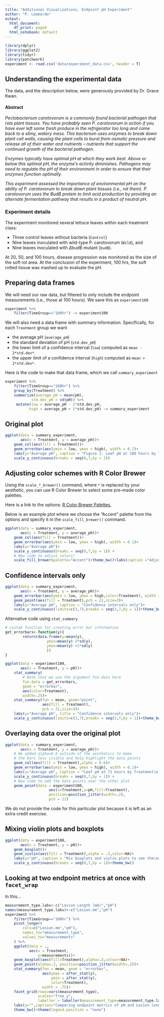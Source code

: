 ```yaml
---
title: "Additional Visualizations, Endpoint pH Experiment"
author: "P. Lombardo"
output:
  html_document:
    df_print: paged
  html_notebook: default
---
```


```r
library(dplyr)
library(ggplot2)
library(tidyr)
library(patchwork)
experiment <- read.csv('data/experiment_data.csv', header = T)
```

## Understanding the experimental data
The data, and the description below, were generously provided by Dr. Grace Kwan.

#### Abstract

*Pectobacterium carotovorum is a commonly found bacterial pathogen that rots plant tissues. You have probably seen P. carotovorum in action if you have ever left some fresh produce in the refrigerator too long and came back to a slimy, watery mess. This bacterium uses enzymes to break down plant cell walls, causing the plant cells to burst from osmotic pressure and release all of their water and nutrients -- nutrients that support the continued growth of the bacterial pathogen.*

*Enzymes typically have optimal pH at which they work best. Above or below this optimal pH, the enzyme's activity diminishes. Pathogens may need to regulate the pH of their environment in order to ensure that their enzymes function optimally. *

*This experiment assessed the importance of environmental pH on the ability of P. carotovorum to break down plant tissues (i.e., rot them). P. carotovorum uses the BudB protein to limit acid production by providing an alternate fermentation pathway that results in a product of neutral pH.*

### Experiment details
The experiment monitored several lettuce leaves within each treatment class:

* Three control leaves without bacteria (`Control`)
* Nine leaves inoculated with wild-type P. carotovorum (`Wild`), and
* Nine leaves inoculated with $\Delta$budB mutant (`budB`).

At 20, 50, and 100 hours, disease progression was monitored as the size of the soft rot area. At the conclusion of the experiment, 100 hrs, the soft rotted tissue was mashed up to evaluate the pH.


## Preparing data frames
We will need our raw data, but filtered to only include the endpoint measurements (i.e., those at 100 hours). We save this as `experiment100`
```r
experiment %>% 
    filter(TimeGroup=="100hr") -> experiment100
```

We will also need a data frame with summary information. Specifically, for each `Treatment` group we want

* the average pH (`average_pH`)
* the standard deviation of pH (`std.dev_pH`)
* the lower limit of a confidence interval (`low`) computed as `mean - 2*std.dev*`.
* the upper limit of a confidence interval (`high`) computed as `mean + 2*std.dev*`.

Here is the code to make that data frame, which we call `summary_experiment`
```r
experiment %>% 
    filter(TimeGroup=="100hr") %>%
    group_by(Treatment) %>%
    summarize(average_pH = mean(pH),
            std.dev_pH = sd(pH)) %>%
     mutate(low = average_pH - 2*std.dev_pH,
           high = average_pH + 2*std.dev_pH) -> summary_experiment
```

## Original plot

```r
ggplot(data = summary_experiment,     
       aes(x = Treatment, y = average_pH))+
    geom_col(aes(fill = Treatment))+
    geom_errorbar(aes(ymin = low, ymax = high), width = 0.1)+
    labs(y="Average pH", caption = "Figure 1: Leaf pH at 100 hours by Treatment")+
    scale_y_continuous(breaks = seq(0,7,by = 1))
```


## Adjusting color schemes with R Color Brewer
Using the `scale_*_brewer()` command, where `*` is replaced by your aesthetic, you can use R Color Brewer to select some pre-made color palettes.

Here is a link to the options: [R Color Brewer Palettes.](https://r-graph-gallery.com/38-rcolorbrewers-palettes.html)

Below is an example plot where we choose the "Accent" palette from the options and specify it in the `scale_fill_brewer()` command.
```r
ggplot(data = summary_experiment,     
       aes(x = Treatment, y = average_pH))+
    geom_col(aes(fill = Treatment))+
    geom_errorbar(aes(ymin = low, ymax = high), width = 0.1)+
    labs(y="Average pH")+
    scale_y_continuous(breaks = seq(0,7,by = 1)) +
    # New code to adjust colors!
    scale_fill_brewer(palette="Accent")+theme_bw()+labs(caption ="Adjust color schemes with `brewer`")
```


## Confidence intervals only
```r
ggplot(data = summary_experiment,     
       aes(x = Treatment, y = average_pH))+
    geom_errorbar(aes(ymin = low, ymax = high,color=Treatment), width = 0.25,linewidth=.7)+
    geom_point(aes(fill = Treatment),pch = 21,size=3)+
    labs(y="Average pH", caption = "Confidence intervals only")+
    scale_y_continuous(limits=c(3,7),breaks = seq(3,7,by = 1))+theme_bw()

```

Alternative code using `stat_summary`
```r
# custom function for creating error bar information
get_errorbars<-function(y){
        return(data.frame(y=mean(y),
                   ymin=mean(y)-2*sd(y),
                   ymax=mean(y) +2*sd(y)
                   ))
}

ggplot(data = experiment100,     
       aes(x = Treatment, y = pH))+
    stat_summary(
        # Note that we use the argument fun.data here
        fun.data = get_errorbars,
        geom = "errorbar", 
        aes(color=Treatment), 
        width=.25)+
    stat_summary(fun = mean, geom="point",
                 aes(fill = Treatment),
                 pch = 21,size=3)+
    labs(y="Average pH", title = "Confidence intervals only")+
    scale_y_continuous(limits=c(3,7),breaks = seq(3,7,by = 1))+theme_bw()
```

## Overlaying data over the original plot
```r
ggplot(data = summary_experiment,     
       aes(x = Treatment, y = average_pH))+
    # We added alpha=0.6 outside of the aesthetics to make 
    # the bars less visible and help highlight the data points 
    geom_col(aes(fill = Treatment),alpha = 0.6)+
    geom_errorbar(aes(ymin = low, ymax = high), width = 0.1)+
    labs(y="Average pH", Caption = "Leaf pH at 72 hours by Treatment\n(Columns indicate the mean pH for each group.)")+
    scale_y_continuous(breaks = seq(0,7,by = 1)) + 
    # New code to add the data points over the other plot
    geom_point(data = experiment100,
                    aes(x=Treatment,y=pH,fill=Treatment),
                    position=position_jitter(width=.2),
                    pch = 21)
```

We do not provide the code for this particular plot because it is left as an extra credit exercise.

## Mixing violin plots and boxplots
```r
ggplot(data = experiment100,     
       aes(x = Treatment, y = pH))+
    geom_boxplot()+
    geom_violin(aes(fill = Treatment),alpha = .3,color=NA)+
    labs(y="pH", caption = "Mix boxplots and violin plots to see the\ndistributions by treatment group")+
    scale_y_continuous(breaks = seq(0,7,by = 1))+theme_bw()
```

## Looking at two endpoint metrics at once with `facet_wrap`
In this...
```r
measurement_type.labs<-c("Lesion Length (mm)","pH")
names(measurement_type.labs)<-c("Lesion.mm","pH")
experiment %>%
    filter(TimeGroup=="100hr") %>%
    pivot_longer(
        cols=c("Lesion.mm","pH"),
        names_to="measurement_type",
        values_to="measurements"
    ) %>% 
    ggplot(data = .,
           aes(x = Treatment,
               y=measurements))+
    geom_boxplot(aes(fill=Treatment),alpha=.3,colour=NA)+
    geom_point(alpha=.3, position=position_jitter(width=.2))+
    stat_summary(fun = mean, geom = "errorbar", 
                 aes(ymax = after_stat(y), 
                     ymin = after_stat(y),
                     color=Treatment),
                 width = .75)+
    facet_grid(rows=vars(measurement_type),
               scales="free_y",
               labeller = labeller(measurement_type=measurement_type.labs))+
    labs(y="",caption="Comparing endpoint metrics of pH and Lesion length (mm)\n Bars represent means, boxes cover the interquartile range.")+
    theme_bw()+theme(legend.position = "none")
```


